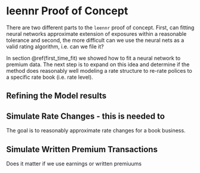 # leennr Proof of Concept {#poc}

There are two different parts to the `leennr` proof of concept.  First, can fitting neural networks approximate extension of exposures within a reasonable tolerance and second, the more difficult can we use the neural nets as a valid rating algorithm, i.e. can we file it?

In section \@ref(first_time_fit) we showed how to fit a neural network to premium data.  The next step is to expand on this idea and determine if the method does reasonably well modeling a rate structure to re-rate polices to a specific rate book (i.e. rate level).

## Refining the Model results



## Simulate Rate Changes - this is needed to 

The goal is to reasonably approximate rate changes for a book business.

## Simulate Written Premium Transactions

Does it matter if we use earnings or written premiuums

